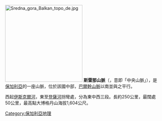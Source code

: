 [[File:Sredna_gora_Balkan_topo_de.jpg|250px]]
'''斯雷那山脈'''（{{lang-bg|Средна гора}}，意即「中央山脈」），是[[保加利亞|保加利亞]]的一座山脈，位於該國中部，[[巴爾幹山脈|巴爾幹山脈]]以南並與之平行。

西起[[伊斯克爾河|伊斯克爾河]]，東至[[登薩河|登薩河]]拐彎處，分為東中西三段。長約250公里，最闊處50公里，最高點大博格丹山海拔1,604公尺。

[[Category:保加利亞地理|Category:保加利亞地理]]
